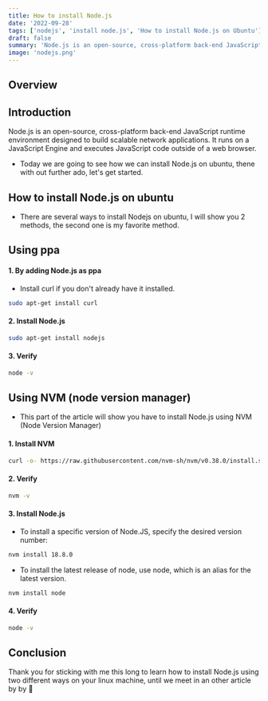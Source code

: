 ```yaml
---
title: How to install Node.js
date: '2022-09-28'
tags: ['nodejs', 'install node.js', 'How to install Node.js on Ubuntu']
draft: false
summary: 'Node.js is an open-source, cross-platform back-end JavaScript runtime environment designed to build scalable network applications.'
image: 'nodejs.png'
---
```



<ImageComponent
  src="/static/images/nodejs.png"
  width="100%"
  height="100%"
  alt="Node.js installation illustration"
/>

## Overview

<TOCInline toc={props.toc} exclude="Overview" toHeading={2} />

## Introduction

Node.js is an open-source, cross-platform back-end JavaScript runtime environment designed to build scalable network applications. It runs on a JavaScript Engine and executes JavaScript code outside of a web browser.

- Today we are going to see how we can install Node.js on ubuntu, thene with out further ado, let's get started.

<GoogleHorizontalAdUnit path="how to install node.js" />

## How to install Node.js on ubuntu

- There are several ways to install Nodejs on ubuntu, I will show you 2 methods, the second one is my favorite method.

## Using ppa

#### 1. By adding Node.js as ppa

- Install curl if you don't already have it installed.

```bash
sudo apt-get install curl
```

#### 2. Install Node.js

```bash
sudo apt-get install nodejs
```

#### 3. Verify

```bash
node -v
```

<GoogleHorizontalAdUnit path="how to install node 78979" />

## Using NVM (node version manager)

- This part of the article will show you have to install Node.js using NVM (Node Version Manager)

#### 1. Install NVM

```bash
curl -o- https://raw.githubusercontent.com/nvm-sh/nvm/v0.38.0/install.sh | bash
```

#### 2. Verify

```bash
nvm -v
```

#### 3. Install Node.js

- To install a specific version of Node.JS, specify the desired version number:

```bash
nvm install 18.8.0
```

- To install the latest release of node, use node, which is an alias for the latest version.

```bash
nvm install node
```

#### 4. Verify

```bash
node -v
```

## Conclusion

Thank you for sticking with me this long to learn how to install Node.js using two different ways on your linux machine, until we meet in an other article by by 🚀

<GoogleHorizontalAdUnit path="how to install the node.js" />
